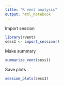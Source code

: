 ```yaml
---
title: "R vent analysis"
output: html_notebook
---
```


Import session
```r
library(rvent)
sess1 <- import_session()
```

Make summary
```r
summarize_vent(sess1)
```

Save plots
```r
session_plots(sess1)
```
